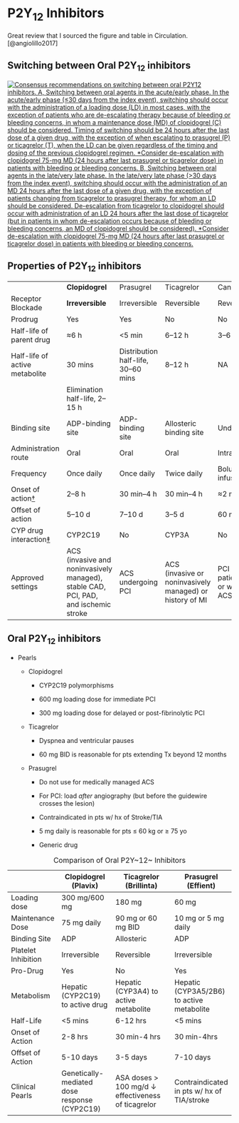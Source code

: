 # P2Y~12~ Inhibitors

Great review that I sourced the figure and table in Circulation. [@angiolillo2017]

## Switching between Oral P2Y~12~ inhibitors

[![Consensus recommendations on switching between oral P2Y12 inhibitors. A, Switching between oral agents in the acute/early phase. In the acute/early phase (≤30 days from the index event), switching should occur with the administration of a loading dose (LD) in most cases, with the exception of patients who are de-escalating therapy because of bleeding or bleeding concerns, in whom a maintenance dose (MD) of clopidogrel (C) should be considered. Timing of switching should be 24 hours after the last dose of a given drug, with the exception of when escalating to prasugrel (P) or ticagrelor (T), when the LD can be given regardless of the timing and dosing of the previous clopidogrel regimen. \*Consider de-escalation with clopidogrel 75-mg MD (24 hours after last prasugrel or ticagrelor dose) in patients with bleeding or bleeding concerns. B, Switching between oral agents in the late/very late phase. In the late/very late phase (\>30 days from the index event), switching should occur with the administration of an MD 24 hours after the last dose of a given drug, with the exception of patients changing from ticagrelor to prasugrel therapy, for whom an LD should be considered. De-escalation from ticagrelor to clopidogrel should occur with administration of an LD 24 hours after the last dose of ticagrelor (but in patients in whom de-escalation occurs because of bleeding or bleeding concerns, an MD of clopidogrel should be considered). \*Consider de-escalation with clopidogrel 75-mg MD (24 hours after last prasugrel or ticagrelor dose) in patients with bleeding or bleeding concerns.](images/paste-0167CB01.png)](https://www.ahajournals.org/doi/full/10.1161/CIRCULATIONAHA.117.031164)

## Properties of P2Y~12~ inhibitors

|                                                                                                         |                                                                                     |                                     |                                                          |                                     |
|---------------|---------------|---------------|---------------|---------------|
|                                                                                                         | **Clopidogrel**                                                                     | Prasugrel                           | Ticagrelor                                               | Cangrelor                           |
| Receptor Blockade                                                                                       | **Irreversible**                                                                    | Irreversible                        | Reversible                                               | Reversible                          |
| Prodrug                                                                                                 | Yes                                                                                 | Yes                                 | No                                                       | No                                  |
| Half-life of parent drug                                                                                | ≈6 h                                                                                | \<5 min                             | 6--12 h                                                  | 3--6 min                            |
| Half-life of active metabolite                                                                          | 30 mins                                                                             | Distribution half-life, 30--60 mins | 8--12 h                                                  | NA                                  |
|                                                                                                         | Elimination half-life, 2--15 h                                                      |                                     |                                                          |                                     |
| Binding site                                                                                            | ADP-binding site                                                                    | ADP-binding site                    | Allosteric binding site                                  | Undetermined                        |
| Administration route                                                                                    | Oral                                                                                | Oral                                | Oral                                                     | Intravenous                         |
| Frequency                                                                                               | Once daily                                                                          | Once daily                          | Twice daily                                              | Bolus plus infusion                 |
| Onset of action[†](https://www.ahajournals.org/doi/full/10.1161/CIRCULATIONAHA.117.031164#tab1fn3)      | 2--8 h                                                                              | 30 min--4 h                         | 30 min--4 h                                              | ≈2 min                              |
| Offset of action                                                                                        | 5--10 d                                                                             | 7--10 d                             | 3--5 d                                                   | 60 min                              |
| CYP drug interaction[‡](https://www.ahajournals.org/doi/full/10.1161/CIRCULATIONAHA.117.031164#tab1fn4) | CYP2C19                                                                             | No                                  | CYP3A                                                    | No                                  |
| Approved settings                                                                                       | ACS (invasive and noninvasively managed), stable CAD, PCI, PAD, and ischemic stroke | ACS undergoing PCI                  | ACS (invasive or noninvasively managed) or history of MI | PCI in patients with or without ACS |

## Oral P2Y~12~ inhibitors

-   Pearls

    -   Clopidogrel

        -   CYP2C19 polymorphisms

        -   600 mg loading dose for immediate PCI

        -   300 mg loading dose for delayed or post-fibrinolytic PCI

    -   Ticagrelor

        -   Dyspnea and ventricular pauses

        -   60 mg BID is reasonable for pts extending Tx beyond 12 months

    -   Prasugrel

        -   Do not use for medically managed ACS

        -   For PCI: load *after* angiography (but before the guidewire crosses the lesion)

        -   Contraindicated in pts w/ hx of Stroke/TIA

        -   5 mg daily is reasonable for pts ≤ 60 kg or ≥ 75 yo

        -   Generic drug

|                     | Clopidogrel (Plavix)                         | Ticagrelor (Brillinta)                              | Prasugrel (Effient)                        |
|---------------------|----------------------------------------------|-----------------------------------------------------|--------------------------------------------|
| Loading dose        | 300 mg/600 mg                                | 180 mg                                              | 60 mg                                      |
| Maintenance Dose    | 75 mg daily                                  | 90 mg or 60 mg BID                                  | 10 mg or 5 mg daily                        |
| Binding Site        | ADP                                          | Allosteric                                          | ADP                                        |
| Platelet Inhibition | Irreversible                                 | Reversible                                          | Irreversible                               |
| Pro-Drug            | Yes                                          | No                                                  | Yes                                        |
| Metabolism          | Hepatic (CYP2C19) to active drug             | Hepatic (CYP3A4) to active metabolite               | Hepatic (CYP3A5/2B6) to active metabolite  |
| Half-Life           | \<5 mins                                     | 6-12 hrs                                            | \<5 mins                                   |
| Onset of Action     | 2-8 hrs                                      | 30 min-4 hrs                                        | 30 min-4hrs                                |
| Offset of Action    | 5-10 days                                    | 3-5 days                                            | 7-10 days                                  |
| Clinical Pearls     | Genetically-mediated dose response (CYP2C19) | ASA doses \> 100 mg/d ↓ effectiveness of ticagrelor | Contraindicated in pts w/ hx of TIA/stroke |

: Comparison of Oral P2Y\~12\~ Inhibitors
